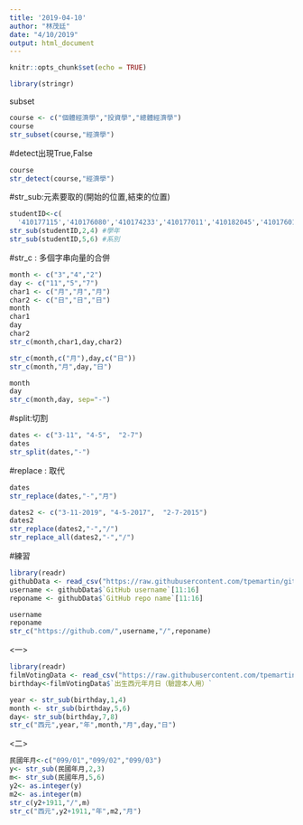 ```yaml
---
title: '2019-04-10'
author: "林茂廷"
date: "4/10/2019"
output: html_document
---
```


```r
knitr::opts_chunk$set(echo = TRUE)
```

```r
library(stringr)
```

subset
```r
course <- c("個體經濟學","投資學","總體經濟學")
course
str_subset(course,"經濟學")
```

#detect出現True,False
```r
course
str_detect(course,"經濟學")
```

#str_sub:元素要取的(開始的位置,結束的位置)
```r
studentID<-c(
  '410177115','410176080','410174233','410177011','410182045','410176014')
str_sub(studentID,2,4) #學年
str_sub(studentID,5,6) #系別
```

#str_c : 多個字串向量的合併
```r
month <- c("3","4","2")
day <- c("11","5","7")
char1 <- c("月","月","月")
char2 <- c("日","日","日")
month
char1
day 
char2
str_c(month,char1,day,char2)
```

```r
str_c(month,c("月"),day,c("日"))
str_c(month,"月",day,"日")
```

```r
month
day
str_c(month,day, sep="-")
```

#split:切割
```r
dates <- c("3-11", "4-5",  "2-7")
dates
str_split(dates,"-")
```
#replace : 取代
```r
dates
str_replace(dates,"-","月")
```

```r
dates2 <- c("3-11-2019", "4-5-2017",  "2-7-2015")
dates2
str_replace(dates2,"-","/")
str_replace_all(dates2,"-","/")
```

#練習
```r
library(readr)
githubData <- read_csv("https://raw.githubusercontent.com/tpemartin/github-data/master/githubData.csv")
username <- githubData$`GitHub username`[11:16]
reponame <- githubData$`GitHub repo name`[11:16]
```

```r
username
reponame
str_c("https://github.com/",username,"/",reponame)
```

<一>
```r
library(readr)
filmVotingData <- read_csv("https://raw.githubusercontent.com/tpemartin/github-data/master/%E7%AC%AC%E4%B8%89%E5%B1%86%E7%B6%93%E6%BF%9F%E6%92%AD%E5%AE%A2%E7%AB%B6%E8%B3%BD%E5%8F%83%E8%B3%BD%E4%BD%9C%E5%93%81%E6%8A%95%E7%A5%A8%E7%B5%90%E6%9E%9C%E6%A8%A3%E6%9C%AC%20-%20Sheet1.csv")
birthday<-filmVotingData$`出生西元年月日（驗證本人用）`
```

```r
year <- str_sub(birthday,1,4)
month <- str_sub(birthday,5,6)
day<- str_sub(birthday,7,8)
str_c("西元",year,"年",month,"月",day,"日")
```

<二>
```r
民國年月<-c("099/01","099/02","099/03")
y<- str_sub(民國年月,2,3)
m<- str_sub(民國年月,5,6)
y2<- as.integer(y)
m2<- as.integer(m)
str_c(y2+1911,"/",m)
str_c("西元",y2+1911,"年",m2,"月")
```









